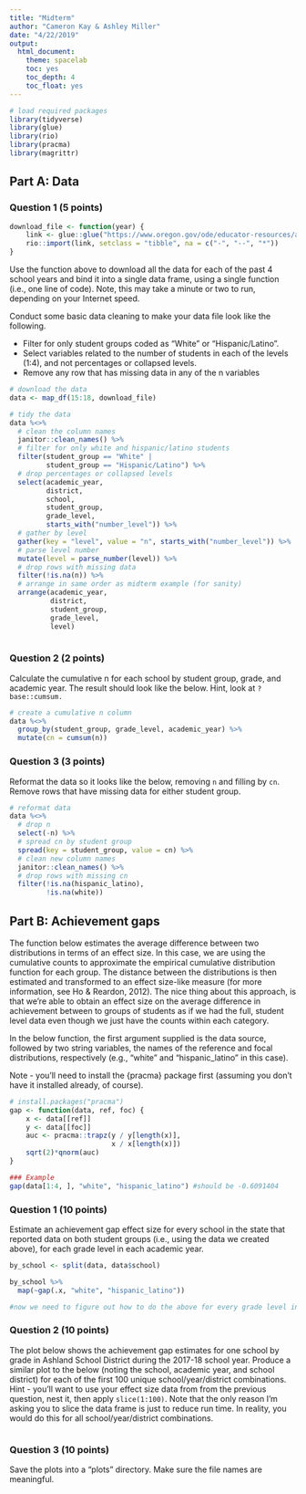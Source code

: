 ```yaml
---
title: "Midterm"
author: "Cameron Kay & Ashley Miller"
date: "4/22/2019"
output:
  html_document:
    theme: spacelab
    toc: yes
    toc_depth: 4
    toc_float: yes
---
```


```r
# load required packages
library(tidyverse)
library(glue)
library(rio)
library(pracma)
library(magrittr)
```

## Part A: Data

### Question 1 (5 points) 

```r
download_file <- function(year) {
    link <- glue::glue("https://www.oregon.gov/ode/educator-resources/assessment/TestResults20{year}/pagr_schools_ela_raceethnicity_{year-1}{year}.xlsx")
    rio::import(link, setclass = "tibble", na = c("-", "--", "*"))
}
```

Use the function above to download all the data for each of the past 4 school years and bind it into a single data frame, using a single function (i.e., one line of code). Note, this may take a minute or two to run, depending on your Internet speed.

Conduct some basic data cleaning to make your data file look like the following.

  + Filter for only student groups coded as "White" or "Hispanic/Latino".
  + Select variables related to the number of students in each of the levels (1:4), and not percentages or collapsed levels.
  + Remove any row that has missing data in any of the n variables
  
```r
# download the data
data <- map_df(15:18, download_file)

# tidy the data
data %<>%
  # clean the column names
  janitor::clean_names() %>%
  # filter for only white and hispanic/latino students
  filter(student_group == "White" |
         student_group == "Hispanic/Latino") %>%
  # drop percentages or collapsed levels 
  select(academic_year,
         district,
         school,
         student_group,
         grade_level,
         starts_with("number_level")) %>%
  # gather by level
  gather(key = "level", value = "n", starts_with("number_level")) %>%
  # parse level number
  mutate(level = parse_number(level)) %>%
  # drop rows with missing data
  filter(!is.na(n)) %>%
  # arrange in same order as midterm example (for sanity)
  arrange(academic_year,
          district,
          student_group,
          grade_level,
          level)
  
```

### Question 2 (2 points)

Calculate the cumulative n for each school by student group, grade, and academic year. The result should look like the below. Hint, look at `?base::cumsum.`

```r
# create a cumulative n column
data %<>%
  group_by(student_group, grade_level, academic_year) %>%
  mutate(cn = cumsum(n))
```

### Question 3 (3 points)

Reformat the data so it looks like the below, removing `n` and filling by `cn`. Remove rows that have missing data for either student group.

```r
# reformat data
data %<>%
  # drop n
  select(-n) %>%
  # spread cn by student group
  spread(key = student_group, value = cn) %>%
  # clean new column names
  janitor::clean_names() %>%
  # drop rows with missing cn
  filter(!is.na(hispanic_latino),
         !is.na(white))
```

## Part B: Achievement gaps

The function below estimates the average difference between two distributions in terms of an effect size. In this case, we are using the cumulative counts to approximate the empirical cumulative distribution function for each group. The distance between the distributions is then estimated and transformed to an effect size-like measure (for more information, see Ho & Reardon, 2012). The nice thing about this approach, is that we’re able to obtain an effect size on the average difference in achievement between to groups of students as if we had the full, student level data even though we just have the counts within each category.

In the below function, the first argument supplied is the data source, followed by two string variables, the names of the reference and focal distributions, respectively (e.g., "white" and "hispanic_latino" in this case).

Note - you’ll need to install the {pracma} package first (assuming you don’t have it installed already, of course).

```r
# install.packages("pracma")
gap <- function(data, ref, foc) {
    x <- data[[ref]]
    y <- data[[foc]]
    auc <- pracma::trapz(y / y[length(x)],
                         x / x[length(x)])
    sqrt(2)*qnorm(auc)
}

### Example
gap(data[1:4, ], "white", "hispanic_latino") #should be -0.6091404
```

### Question 1 (10 points) 

Estimate an achievement gap effect size for every school in the state that reported data on both student groups (i.e., using the data we created above), for each grade level in each academic year.

```r

by_school <- split(data, data$school)

by_school %>%
  map(~gap(.x, "white", "hispanic_latino"))

#now we need to figure out how to do the above for every grade level in each academic year

```

### Question 2 (10 points) 

The plot below shows the achievement gap estimates for one school by grade in Ashland School District during the 2017-18 school year. Produce a similar plot to the below (noting the school, academic year, and school district) for each of the first 100 unique school/year/district combinations. Hint - you’ll want to use your effect size data from from the previous question, nest it, then apply `slice(1:100)`. Note that the only reason I’m asking you to slice the data frame is just to reduce run time. In reality, you would do this for all school/year/district combinations.

```r

```

### Question 3 (10 points) 

Save the plots into a “plots” directory. Make sure the file names are meaningful.

```r

```

